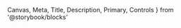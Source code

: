   Canvas,
  Meta,
  Title,
  Description,
  Primary,
  Controls
} from '@storybook/blocks'



<Meta of={SegmentedControlStories} />

<Title />

- [Overview](#overview)
- [Props](#props)
- [Configuration Options](#configuration-options)

<Heading>
  ## Overview
  <Description />
</Heading>

<Primary />

## Props

<Controls />

## Configuration Options

### Full Width

<Canvas of={SegmentedControlStories.FullWidth} />

### Equal Width

<Canvas of={SegmentedControlStories.EqualWidth} />

### Mobile

<Canvas of={SegmentedControlStories.IsMobile} />

### Disabled

<Canvas of={SegmentedControlStories.Disabled} />

### Option Disabled

<Canvas of={SegmentedControlStories.OptionDisabled} />

### Option Variant

<Canvas of={SegmentedControlStories.OptionVariant} />
